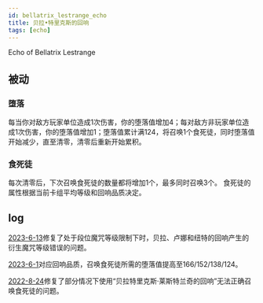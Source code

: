 ```yaml
---
id: bellatrix_lestrange_echo
title: 贝拉•特里克斯的回响
tags: [echo]
---
```


Echo of Bellatrix Lestrange

<!--truncate-->

## 被动

### 堕落

每当你对敌方玩家单位造成1次伤害，你的堕落值增加4；每对敌方非玩家单位造成1次伤害，你的堕落值增加1；堕落值累计满124，将召唤1个食死徒，同时堕落值开始减少，直至清零，清零后重新开始累积。

### 食死徒

每次清零后，下次召唤食死徒的数量都将增加1个，最多同时召唤3个。
食死徒的属性根据当前卡组平均等级和回响品质决定。



## log

[2023-6-13](/blog/230613-update-annc#fix)修复了处于段位魔咒等级限制下时，贝拉、卢娜和纽特的回响产生的衍生魔咒等级错误的问题。

[2023-6-1](/blog/230601-update-annc#adjustment)对应回响品质，召唤食死徒所需的堕落值提高至166/152/138/124。

[2022-8-24](/blog/220824-update-annc#fix)修复了部分情况下使用“贝拉特里克斯·莱斯特兰奇的回响”无法正确召唤食死徒的问题。